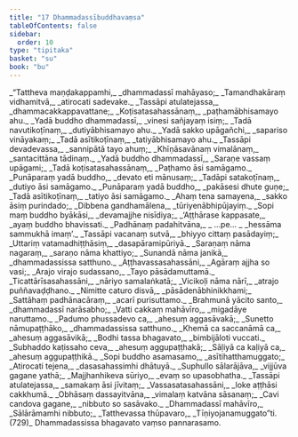 ```yaml
---
title: "17 Dhammadassībuddhavaṃsa"
tableOfContents: false
sidebar:
  order: 10
type: "tipitaka"
basket: "su"
book: "bu"
---
```



<DynamicBreadcrumb />

<Division number="1" book="bu">

<Paragraph number="722" type="verses" book="bu">
_“Tattheva maṇḍakappamhi,_  
_dhammadassī mahāyaso;_  
_Tamandhakāraṃ vidhamitvā,_  
_atirocati sadevake._  

</Paragraph>

</Division>
<Division number="2" book="bu">

<Paragraph number="723" type="verses" book="bu">
_Tassāpi atulatejassa,_  
_dhammacakkappavattane;_  
_Koṭisatasahassānaṃ,_  
_paṭhamābhisamayo ahu._  

</Paragraph>

</Division>
<Division number="3" book="bu">

<Paragraph number="724" type="verses" book="bu">
_Yadā buddho dhammadassī,_  
_vinesi sañjayaṃ isiṃ;_  
_Tadā navutikoṭīnaṃ,_  
_dutiyābhisamayo ahu._  

</Paragraph>

</Division>
<Division number="4" book="bu">

<Paragraph number="725" type="verses" book="bu">
_Yadā sakko upāgañchi,_  
_sapariso vināyakaṃ;_  
_Tadā asītikoṭīnaṃ,_  
_tatiyābhisamayo ahu._  

</Paragraph>

</Division>
<Division number="5" book="bu">

<Paragraph number="726" type="verses" book="bu">
_Tassāpi devadevassa,_  
_sannipātā tayo ahuṃ;_  
_Khīṇāsavānaṃ vimalānaṃ,_  
_santacittāna tādinaṃ._  

</Paragraph>

</Division>
<Division number="6" book="bu">

<Paragraph number="727" type="verses" book="bu">
_Yadā buddho dhammadassī,_  
_Saraṇe vassaṃ upāgami;_  
_Tadā koṭisatasahassānaṃ,_  
_Paṭhamo āsi samāgamo._  

</Paragraph>

</Division>
<Division number="7" book="bu">

<Paragraph number="728" type="verses" book="bu">
_Punāparaṃ yadā buddho,_  
_devato eti mānusaṃ;_  
_Tadāpi satakoṭīnaṃ,_  
_dutiyo āsi samāgamo._  

</Paragraph>

</Division>
<Division number="8" book="bu">

<Paragraph number="729" type="verses" book="bu">
_Punāparaṃ yadā buddho,_  
_pakāsesi dhute guṇe;_  
_Tadā asītikoṭīnaṃ,_  
_tatiyo āsi samāgamo._  

</Paragraph>

</Division>
<Division number="9" book="bu">

<Paragraph number="730" type="verses" book="bu">
_Ahaṃ tena samayena,_  
_sakko āsiṃ purindado;_  
_Dibbena gandhamālena,_  
_tūriyenābhipūjayiṃ._  

</Paragraph>

</Division>
<Division number="10" book="bu">

<Paragraph number="731" type="verses" book="bu">
_Sopi maṃ buddho byākāsi,_  
_devamajjhe nisīdiya;_  
_‘Aṭṭhārase kappasate,_  
_ayaṃ buddho bhavissati._  

</Paragraph>

</Division>
<Division number="11" book="bu">

<Paragraph number="732" type="verses" book="bu">
_Padhānaṃ padahitvāna,_  
_ …pe… _  
_hessāma sammukhā imaṃ’._  

</Paragraph>

</Division>
<Division number="12" book="bu">

<Paragraph number="733" type="verses" book="bu">
_Tassāpi vacanaṃ sutvā,_  
_bhiyyo cittaṃ pasādayiṃ;_  
_Uttariṃ vatamadhiṭṭhāsiṃ,_  
_dasapāramipūriyā._  

</Paragraph>

</Division>
<Division number="13" book="bu">

<Paragraph number="734" type="verses" book="bu">
_Saraṇaṃ nāma nagaraṃ,_  
_saraṇo nāma khattiyo;_  
_Sunandā nāma janikā,_  
_dhammadassissa satthuno._  

</Paragraph>

</Division>
<Division number="14" book="bu">

<Paragraph number="735" type="verses" book="bu">
_Aṭṭhavassasahassāni,_  
_Agāraṃ ajjha so vasi;_  
_Arajo virajo sudassano,_  
_Tayo pāsādamuttamā._  

</Paragraph>

</Division>
<Division number="15" book="bu">

<Paragraph number="736" type="verses" book="bu">
_Ticattārīsasahassāni,_  
_nāriyo samalaṅkatā;_  
_Vicikoḷi nāma nārī,_  
_atrajo puññavaḍḍhano._  

</Paragraph>

</Division>
<Division number="16" book="bu">

<Paragraph number="737" type="verses" book="bu">
_Nimitte caturo disvā,_  
_pāsādenābhinikkhami;_  
_Sattāhaṃ padhānacāraṃ,_  
_acarī purisuttamo._  

</Paragraph>

</Division>
<Division number="17" book="bu">

<Paragraph number="738" type="verses" book="bu">
_Brahmunā yācito santo,_  
_dhammadassī narāsabho;_  
_Vatti cakkaṃ mahāvīro,_  
_migadāye naruttamo._  

</Paragraph>

</Division>
<Division number="18" book="bu">

<Paragraph number="739" type="verses" book="bu">
_Padumo phussadevo ca,_  
_ahesuṃ aggasāvakā;_  
_Sunetto nāmupaṭṭhāko,_  
_dhammadassissa satthuno._  

</Paragraph>

</Division>
<Division number="19" book="bu">

<Paragraph number="740" type="verses" book="bu">
_Khemā ca saccanāmā ca,_  
_ahesuṃ aggasāvikā;_  
_Bodhi tassa bhagavato,_  
_bimbijāloti vuccati._  

</Paragraph>

</Division>
<Division number="20" book="bu">

<Paragraph number="741" type="verses" book="bu">
_Subhaddo kaṭissaho ceva,_  
_ahesuṃ aggupaṭṭhakā;_  
_Sāḷiyā ca kaḷiyā ca,_  
_ahesuṃ aggupaṭṭhikā._  

</Paragraph>

</Division>
<Division number="21" book="bu">

<Paragraph number="742" type="verses" book="bu">
_Sopi buddho asamasamo,_  
_asītihatthamuggato;_  
_Atirocati tejena,_  
_dasasahassimhi dhātuyā._  

</Paragraph>

</Division>
<Division number="22" book="bu">

<Paragraph number="743" type="verses" book="bu">
_Suphullo sālarājāva,_  
_vijjūva gagane yathā;_  
_Majjhanhikeva sūriyo,_  
_evaṃ so upasobhatha._  

</Paragraph>

</Division>
<Division number="23" book="bu">

<Paragraph number="744" type="verses" book="bu">
_Tassāpi atulatejassa,_  
_samakaṃ āsi jīvitaṃ;_  
_Vassasatasahassāni,_  
_loke aṭṭhāsi cakkhumā._  

</Paragraph>

</Division>
<Division number="24" book="bu">

<Paragraph number="745" type="verses" book="bu">
_Obhāsaṃ dassayitvāna,_  
_vimalaṃ katvāna sāsanaṃ;_  
_Cavi candova gagane,_  
_nibbuto so sasāvako._  

</Paragraph>

</Division>
<Division number="25" book="bu">

<Paragraph number="746" type="verses" book="bu">
_Dhammadassī mahāvīro,_  
_Sālārāmamhi nibbuto;_  
_Tatthevassa thūpavaro,_  
_Tīṇiyojanamuggato”ti. (729)_  


</Paragraph>
</Division>

<Paragraph number="747" type="center" book="bu">
Dhammadassissa bhagavato vaṃso pannarasamo.
</Paragraph>